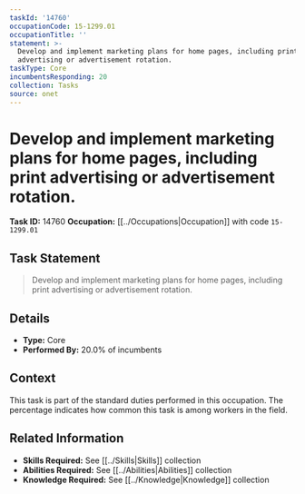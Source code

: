 ```yaml
---
taskId: '14760'
occupationCode: 15-1299.01
occupationTitle: ''
statement: >-
  Develop and implement marketing plans for home pages, including print
  advertising or advertisement rotation.
taskType: Core
incumbentsResponding: 20
collection: Tasks
source: onet
---
```

# Develop and implement marketing plans for home pages, including print advertising or advertisement rotation.

**Task ID:** 14760
**Occupation:** [[../Occupations|Occupation]] with code `15-1299.01`

## Task Statement

> Develop and implement marketing plans for home pages, including print advertising or advertisement rotation.

## Details

- **Type:** Core
- **Performed By:** 20.0% of incumbents

## Context

This task is part of the standard duties performed in this occupation. The percentage indicates how common this task is among workers in the field.

## Related Information

- **Skills Required:** See [[../Skills|Skills]] collection
- **Abilities Required:** See [[../Abilities|Abilities]] collection
- **Knowledge Required:** See [[../Knowledge|Knowledge]] collection
